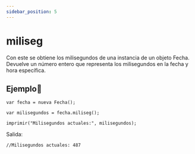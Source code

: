 ```yaml
---
sidebar_position: 5
---
```



# miliseg
Con este se obtiene los milisegundos de una instancia de un objeto Fecha. Devuelve un número entero que representa los milisegundos en la fecha y hora específica.

## Ejemplo📝

```dummy
var fecha = nueva Fecha();

var milisegundos = fecha.miliseg();

imprimir("Milisegundos actuales:", milisegundos);
```
Salida:

```dummy
//Milisegundos actuales: 487
```